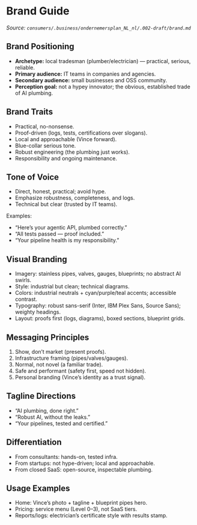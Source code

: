 
<Meta title="Commercial/Brand" />

# Brand Guide

_Source: `consumers/.business/ondernemersplan_NL_nl/.002-draft/brand.md`_

## Brand Positioning
- **Archetype:** local tradesman (plumber/electrician) — practical, serious, reliable.
- **Primary audience:** IT teams in companies and agencies.
- **Secondary audience:** small businesses and OSS community.
- **Perception goal:** not a hypey innovator; the obvious, established trade of AI plumbing.

## Brand Traits
- Practical, no-nonsense.
- Proof-driven (logs, tests, certifications over slogans).
- Local and approachable (Vince forward).
- Blue-collar serious tone.
- Robust engineering (the plumbing just works).
- Responsibility and ongoing maintenance.

## Tone of Voice
- Direct, honest, practical; avoid hype.
- Emphasize robustness, completeness, and logs.
- Technical but clear (trusted by IT teams).

Examples:
- “Here’s your agentic API, plumbed correctly.”
- “All tests passed — proof included.”
- “Your pipeline health is my responsibility.”

## Visual Branding
- Imagery: stainless pipes, valves, gauges, blueprints; no abstract AI swirls.
- Style: industrial but clean; technical diagrams.
- Colors: industrial neutrals + cyan/purple/teal accents; accessible contrast.
- Typography: robust sans-serif (Inter, IBM Plex Sans, Source Sans); weighty headings.
- Layout: proofs first (logs, diagrams), boxed sections, blueprint grids.

## Messaging Principles
1. Show, don’t market (present proofs).
2. Infrastructure framing (pipes/valves/gauges).
3. Normal, not novel (a familiar trade).
4. Safe and performant (safety first, speed not hidden).
5. Personal branding (Vince’s identity as a trust signal).

## Tagline Directions
- “AI plumbing, done right.”
- “Robust AI, without the leaks.”
- “Your pipelines, tested and certified.”

## Differentiation
- From consultants: hands-on, tested infra.
- From startups: not hype-driven; local and approachable.
- From closed SaaS: open-source, inspectable plumbing.

## Usage Examples
- Home: Vince’s photo + tagline + blueprint pipes hero.
- Pricing: service menu (Level 0–3), not SaaS tiers.
- Reports/logs: electrician’s certificate style with results stamp.

<style>
  {`
  .sb-container { margin-bottom: 24px; }
  .sb-section { width: 100%; display: flex; flex-direction: row; gap: 20px; }
  @media (max-width: 600px) { .sb-section { flex-direction: column; } }
  `}
</style>
